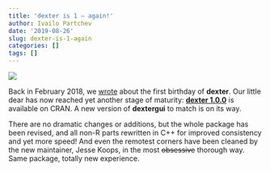 ```yaml
---
title: 'dexter is 1 — again!'
author: Ivailo Partchev
date: '2019-08-26'
slug: dexter-is-1-again
categories: []
tags: []
---
```


![](/img/dx100.png)

Back in February 2018, we [wrote](https://dexterities.netlify.com/2018/02/09/dexter-is-1/) about the first birthday of **dexter**. Our little dear has now reached yet another stage of maturity: [**dexter 1.0.0**](https://cran.r-project.org/web/packages/dexter/index.html) is available on CRAN. A new version of **dextergui** to match is on its way.

There are no dramatic changes or additions, but the whole package has been revised, and all non-R parts rewritten in C++ for improved consistency and yet more speed! And even the remotest corners have been cleaned by the new maintainer, Jesse Koops, in the most ~~obsessive~~ thorough way. Same package, totally new experience. 

